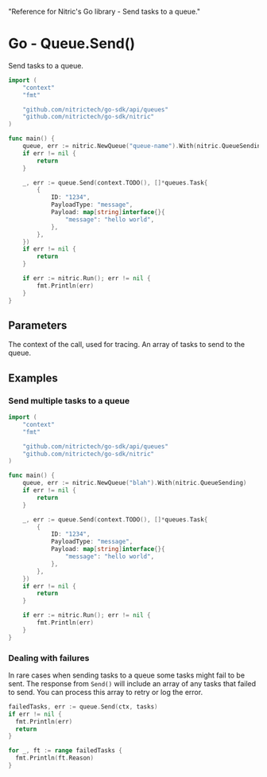   "Reference for Nitric's Go library - Send tasks to a queue."

# Go - Queue.Send()

Send tasks to a queue.

```go
import (
	"context"
	"fmt"

	"github.com/nitrictech/go-sdk/api/queues"
	"github.com/nitrictech/go-sdk/nitric"
)

func main() {
	queue, err := nitric.NewQueue("queue-name").With(nitric.QueueSending)
	if err != nil {
		return
	}

	_, err := queue.Send(context.TODO(), []*queues.Task{
		{
			ID: "1234",
			PayloadType: "message",
			Payload: map[string]interface{}{
				"message": "hello world",
			},
		},
	})
	if err != nil {
		return
	}

	if err := nitric.Run(); err != nil {
		fmt.Println(err)
	}
}
```

## Parameters

<Properties>
  <Property name="ctx" required type="context">
    The context of the call, used for tracing.
  </Property>
  <Property name="tasks" required type="[]*Task">
    An array of tasks to send to the queue.
  </Property>
</Properties>

## Examples

### Send multiple tasks to a queue

```go
import (
	"context"
	"fmt"

	"github.com/nitrictech/go-sdk/api/queues"
	"github.com/nitrictech/go-sdk/nitric"
)

func main() {
	queue, err := nitric.NewQueue("blah").With(nitric.QueueSending)
	if err != nil {
		return
	}

	_, err := queue.Send(context.TODO(), []*queues.Task{
		{
			ID: "1234",
			PayloadType: "message",
			Payload: map[string]interface{}{
				"message": "hello world",
			},
		},
	})
	if err != nil {
		return
	}

	if err := nitric.Run(); err != nil {
		fmt.Println(err)
	}
}
```

### Dealing with failures

In rare cases when sending tasks to a queue some tasks might fail to be sent. The response from `Send()` will include an array of any tasks that failed to send. You can process this array to retry or log the error.

```go
failedTasks, err := queue.Send(ctx, tasks)
if err != nil {
  fmt.Println(err)
  return
}

for _, ft := range failedTasks {
  fmt.Println(ft.Reason)
}
```
